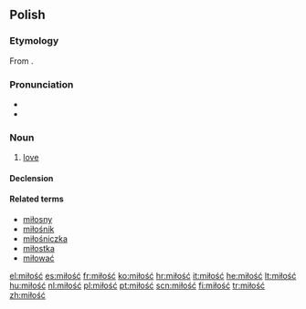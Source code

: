 ==Polish==

===Etymology===
From {{proto|Slavic|milostь|lang=pl}}.

===Pronunciation===
* {{audio|Pl-miłość.ogg|audio}}
* {{IPA|[ˈmiwɔɕt͡ɕ]|lang=pl}}

===Noun===
{{infl|pl|noun|g=f}}

# [[love]]

====Declension====
{{pl-decl-noun-ść|miłoś}}

====Related terms====
* [[miłosny]]
* [[miłośnik]] {{m}}
* [[miłośniczka]] {{f}}
* [[miłostka]] {{f}}
* [[miłować]]

[[el:miłość]]
[[es:miłość]]
[[fr:miłość]]
[[ko:miłość]]
[[hr:miłość]]
[[it:miłość]]
[[he:miłość]]
[[lt:miłość]]
[[hu:miłość]]
[[nl:miłość]]
[[pl:miłość]]
[[pt:miłość]]
[[scn:miłość]]
[[fi:miłość]]
[[tr:miłość]]
[[zh:miłość]]